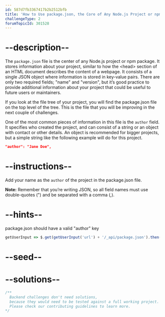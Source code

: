 ```yaml
---
id: 587d7fb3367417b2b2512bfb
title: 'How to Use package.json, the Core of Any Node.js Project or npm Package'
challengeType: 2
forumTopicId: 301528
---
```


# --description--

The `package.json` file is the center of any Node.js project or npm package. It stores information about your project, similar to how the &lt;head> section of an HTML document describes the content of a webpage. It consists of a single JSON object where information is stored in key-value pairs. There are only two required fields; "name" and "version", but it’s good practice to provide additional information about your project that could be useful to future users or maintainers.

If you look at the file tree of your project, you will find the package.json file on the top level of the tree. This is the file that you will be improving in the next couple of challenges.

One of the most common pieces of information in this file is the `author` field. It specifies who created the project, and can consist of a string or an object with contact or other details. An object is recommended for bigger projects, but a simple string like the following example will do for this project.

```json
"author": "Jane Doe",
```

# --instructions--

Add your name as the `author` of the project in the package.json file.

**Note:** Remember that you’re writing JSON, so all field names must use double-quotes (") and be separated with a comma (,).

# --hints--

package.json should have a valid "author" key

```js
getUserInput => $.get(getUserInput('url') + '/_api/package.json').then(data => { var packJson = JSON.parse(data); assert(packJson.author, '"author" is missing'); }, xhr => { throw new Error(xhr.responseText); })
```

# --seed--

# --solutions--

```js
/**
  Backend challenges don't need solutions, 
  because they would need to be tested against a full working project. 
  Please check our contributing guidelines to learn more.
*/
```
